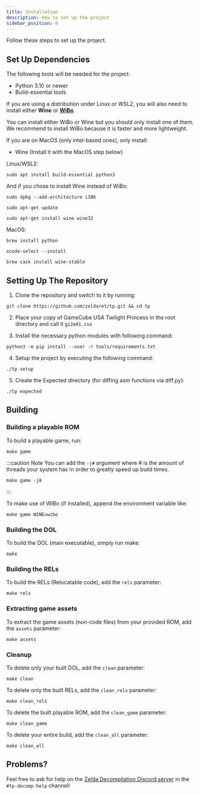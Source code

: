 ```yaml
---
title: Installation
description: How to set up the project
sidebar_position: 0
---
```


Follow these steps to set up the project.

## Set Up Dependencies

The following tools will be needed for the project:

* Python 3.10 or newer
* Build-essential tools

If you are using a distribution under Linux or WSL2, you will also need to install either **Wine** or **[WiBo](https://github.com/decompals/wibo)**.

You can install either WiBo or Wine but you should only install one of them. We recommend to install WiBo because it is faster and more lightweight.

If you are on MacOS (only intel-based ones), only install: 

* Wine (Install it with the MacOS step below)

Linux/WSL2:
```shell
sudo apt install build-essential python3
```
And if you chose to install Wine instead of WiBo:
```shell
sudo dpkg --add-architecture i386
```
```shell
sudo apt-get update
```
```shell
sudo apt-get install wine wine32
```

MacOS:
```shell
brew install python
```
```shell
xcode-select --install
```
```shell
brew cask install wine-stable
```

## Setting Up The Repository

1. Clone the repository and switch to it by running:
```shell
git clone https://github.com/zeldaret/tp.git && cd tp 
```

2. Place your copy of GameCube USA Twilight Princess in the root directory and call it `gz2e01.iso`

3. Install the necessary python modules with following command:
```shell
python3 -m pip install --user -r tools/requirements.txt
```

4. Setup the project by executing the following command:
```shell
./tp setup
```

5. Create the Expected directory (for diffing asm functions via diff.py):
```shell
./tp expected
```

## Building
### Building a playable ROM
To build a playable game, run:
```shell
make game
```

:::caution Note
You can add the `-j#` argument where # is the amount of threads your system has in order to greatly speed up build times.
```shell
make game -j8
```
:::

To make use of WiBo (if installed), append the environment variable like:
```shell
make game WINE=wibo
```

### Building the DOL
To build the DOL (main executable), simply run make:
```shell
make
``` 

### Building the RELs
To build the RELs (Relocatable code), add the `rels` parameter:
```shell
make rels
``` 

### Extracting game assets
To extract the game assets (non-code files) from your provided ROM, add the `assets` parameter:

```shell
make assets
``` 

### Cleanup
To delete only your built DOL, add the `clean` parameter:
```shell
make clean
``` 

To delete only the built RELs, add the `clean_rels` parameter:
```shell
make clean_rels
``` 

To delete the built playable ROM, add the `clean_game` parameter:

```shell
make clean_game
``` 

To delete your entire build, add the `clean_all` parameter:

```shell
make clean_all
``` 

## Problems?

Feel free to ask for help on the [Zelda Decompilation Discord server](https://discord.zelda.deco.mp/) in the `#tp-decomp-help` channel!